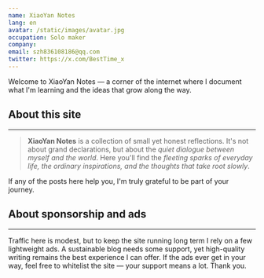 ```yaml
---
name: XiaoYan Notes
lang: en
avatar: /static/images/avatar.jpg
occupation: Solo maker
company:
email: szh836108186@qq.com
twitter: https://x.com/BestTime_x
---
```

Welcome to XiaoYan Notes — a corner of the internet where I document what I'm learning and the ideas that grow along the way.

## About this site

---

> **XiaoYan Notes** is a collection of small yet honest reflections.
> It's not about grand declarations, but about the *quiet dialogue between myself and the world*.
> Here you'll find the *fleeting sparks of everyday life, the ordinary inspirations, and the thoughts that take root slowly*.

If any of the posts here help you, I'm truly grateful to be part of your journey.

## About sponsorship and ads

---

Traffic here is modest, but to keep the site running long term I rely on a few lightweight ads. A sustainable blog needs some support, yet high-quality writing remains the best experience I can offer.
If the ads ever get in your way, feel free to whitelist the site — your support means a lot. Thank you.
